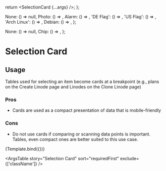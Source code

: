 
<Meta title="Components/Selection Card" component={SelectionCard} />

  return <SelectionCard {...args} />;
};

  None: () => null,
  Photo: () => <InsertPhoto />,
  Alarm: () => <Alarm />,
  'DE Flag': () => <DE width="32" height="24" viewBox="0 0 640 480" />,
  'US Flag': () => <US width="32" height="24" viewBox="0 0 720 480" />,
  'Arch Linux': () => <span className="fl-archlinux" />,
  Debian: () => <span className="fl-debian" />,
};

  None: () => null,
  Chip: () => <Chip label="DEFAULT" component="span" />,
};

# Selection Card

## Usage

Tables used for selecting an item become cards at a breakpoint (e.g., plans on the Create Linode page and Linodes on the Clone Linode page)

### Pros

- Cards are used as a compact presentation of data that is mobile-friendly

### Cons

- Do not use cards if comparing or scanning data points is important. Tables, even compact ones are better suited to this use case.

<Canvas>
  <Story
    name="Selection Card"
    args={{
      renderIcon: iconOptions.Photo,
      renderVariant: variantOptions.None,
      heading: 'Photos',
      subheadings: ['Use a photo', 'Select up to 3'],
      checked: false,
      disabled: false,
      tooltip: '',
    }}
    argTypes={{
      renderIcon: {
        description: 'Element to render on the left side.',
        control: {
          type: 'select',
        },
        options: iconOptions,
      },
      renderVariant: {
        description: 'Element to render on the right side.',
        control: {
          type: 'select',
        },
        options: variantOptions,
      },
      checked: {
        description:
          'If `true`, the card should be displayed in a checked state.',
        table: {
          defaultValue: {
            summary: 'false',
          },
        },
      },
      disabled: {
        description:
          'If `true`, the card should be displayed in a disabled state.',
        table: {
          defaultValue: {
            summary: 'false',
          },
        },
      },
      tooltip: {
        description: 'Text shown when hovering over the card.',
      },
    }}
  >
    {Template.bind({})}
  </Story>
</Canvas>

<ArgsTable
  story="Selection Card"
  sort="requiredFirst"
  exclude={['className']}
/>

